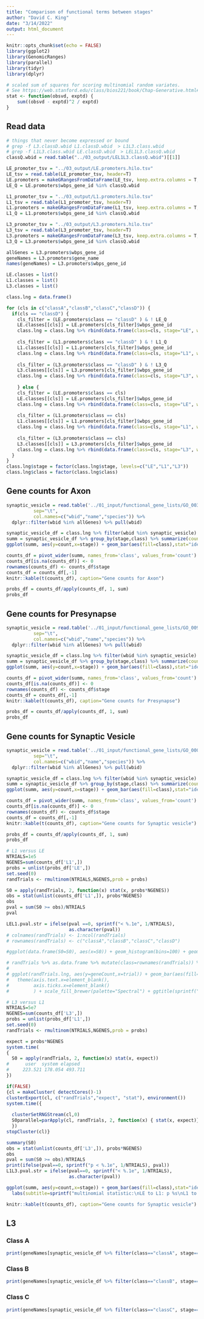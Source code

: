 ```yaml
---
title: "Comparison of functional terms between stages"
author: "David C. King"
date: "3/14/2022"
output: html_document
---
```


```r
knitr::opts_chunk$set(echo = FALSE)
library(ggplot2)
library(GenomicRanges)
library(parallel)
library(tidyr)
library(dplyr)

# scaled sum of squares for scoring multinomial random variates. 
# See https://web.stanford.edu/class/bios221/book/Chap-Generative.html#sec:Multinomial
stat <- function(obsvd, exptd) {
    sum((obsvd - exptd)^2 / exptd)
}

```

## Read data


```r
# things that never become expressed or bound
# grep -f L3.classD.wbid L1.classD.wbid  > L1L3.class.wbid
# grep -f L1L3.class.wbid LE.classD.wbid  > LEL1L3.classQ.wbid
classQ.wbid = read.table("../03_output/LEL1L3.classQ.wbid")[[1]]

LE_promoter_tsv = "../03_output/LE.promoters.hilo.tsv"
LE_tsv = read.table(LE_promoter_tsv, header=T)
LE.promoters = makeGRangesFromDataFrame(LE_tsv, keep.extra.columns = T, starts.in.df.are.0based = T)
LE_Q = LE.promoters$wbps_gene_id %in% classQ.wbid

L1_promoter_tsv = "../03_output/L1.promoters.hilo.tsv"
L1_tsv = read.table(L1_promoter_tsv, header=T)
L1.promoters = makeGRangesFromDataFrame(L1_tsv, keep.extra.columns = T, starts.in.df.are.0based = T)
L1_Q = L1.promoters$wbps_gene_id %in% classQ.wbid

L3_promoter_tsv = "../03_output/L3.promoters.hilo.tsv"
L3_tsv = read.table(L3_promoter_tsv, header=T)
L3.promoters = makeGRangesFromDataFrame(L3_tsv, keep.extra.columns = T, starts.in.df.are.0based = T)
L3_Q = L3.promoters$wbps_gene_id %in% classQ.wbid

allGenes = L3.promoters$wbps_gene_id
geneNames = L3.promoters$gene_name
names(geneNames) = L3.promoters$wbps_gene_id
```


```r

LE.classes = list()
L1.classes = list()
L3.classes = list()

class.lng = data.frame()

for (cls in c("classA","classB","classC","classD")) {
  if(cls == "classD") {
    cls_filter = (LE.promoters$class == "classD" ) & ! LE_Q
    LE.classes[[cls]] = LE.promoters[cls_filter]$wbps_gene_id
    class.lng = class.lng %>% rbind(data.frame(class=cls, stage="LE", wbid=LE.classes[[cls]]))
    
    cls_filter = (L1.promoters$class == "classD" ) & ! L1_Q
    L1.classes[[cls]] = L1.promoters[cls_filter]$wbps_gene_id
    class.lng = class.lng %>% rbind(data.frame(class=cls, stage="L1", wbid=L1.classes[[cls]]))
    
    cls_filter = (L3.promoters$class == "classD" ) & ! L3_Q
    L3.classes[[cls]] = L3.promoters[cls_filter]$wbps_gene_id
    class.lng = class.lng %>% rbind(data.frame(class=cls, stage="L3", wbid=L3.classes[[cls]]))
  
    } else {
    cls_filter = (LE.promoters$class == cls)  
    LE.classes[[cls]] = LE.promoters[cls_filter]$wbps_gene_id
    class.lng = class.lng %>% rbind(data.frame(class=cls, stage="LE", wbid=LE.classes[[cls]]))
    
    cls_filter = (L1.promoters$class == cls) 
    L1.classes[[cls]] = L1.promoters[cls_filter]$wbps_gene_id
    class.lng = class.lng %>% rbind(data.frame(class=cls, stage="L1", wbid=L1.classes[[cls]]))
    
    cls_filter = (L3.promoters$class == cls) 
    L3.classes[[cls]] = L3.promoters[cls_filter]$wbps_gene_id
    class.lng = class.lng %>% rbind(data.frame(class=cls, stage="L3", wbid=L3.classes[[cls]]))
  }
}
class.lng$stage = factor(class.lng$stage, levels=c("LE","L1","L3"))
class.lng$class = factor(class.lng$class)
```

## Gene counts for Axon
```r
synaptic_vesicle = read.table('../01_input/functional_gene_lists/GO_0030424_axon.txt',
          sep="\t",
          col.names=c("wbid","name","species")) %>% 
  dplyr::filter(wbid %in% allGenes) %>% pull(wbid)

synaptic_vesicle_df = class.lng %>% filter(wbid %in% synaptic_vesicle)
summ = synaptic_vesicle_df %>% group_by(stage,class) %>% summarize(count=n())
ggplot(summ, aes(y=count,x=stage)) + geom_bar(aes(fill=class),stat="identity",position=position_stack()) + scale_fill_brewer(palette="Spectral") + ggtitle("Axon")

counts_df = pivot_wider(summ, names_from='class', values_from='count') %>% as.data.frame()
counts_df[is.na(counts_df)] <- 0
rownames(counts_df) <- counts_df$stage
counts_df = counts_df[,-1]
knitr::kable(t(counts_df), caption="Gene counts for Axon")

probs_df = counts_df/apply(counts_df, 1, sum)
probs_df
```

## Gene counts for Presynapse
```r
synaptic_vesicle = read.table('../01_input/functional_gene_lists/GO_0098793_presynapse.txt',
          sep="\t",
          col.names=c("wbid","name","species")) %>% 
  dplyr::filter(wbid %in% allGenes) %>% pull(wbid)

synaptic_vesicle_df = class.lng %>% filter(wbid %in% synaptic_vesicle)
summ = synaptic_vesicle_df %>% group_by(stage,class) %>% summarize(count=n())
ggplot(summ, aes(y=count,x=stage)) + geom_bar(aes(fill=class),stat="identity",position=position_stack()) + scale_fill_brewer(palette="Spectral") + ggtitle("Presynapse")

counts_df = pivot_wider(summ, names_from='class', values_from='count') %>% as.data.frame()
counts_df[is.na(counts_df)] <- 0
rownames(counts_df) <- counts_df$stage
counts_df = counts_df[,-1]
knitr::kable(t(counts_df), caption="Gene counts for Presynapse")

probs_df = counts_df/apply(counts_df, 1, sum)
probs_df
```

 
## Gene counts for Synaptic Vesicle
```r
synaptic_vesicle = read.table('../01_input/functional_gene_lists/GO_0008021_synaptic_vesicle.txt',
          sep="\t",
          col.names=c("wbid","name","species")) %>% 
  dplyr::filter(wbid %in% allGenes) %>% pull(wbid)

synaptic_vesicle_df = class.lng %>% filter(wbid %in% synaptic_vesicle)
summ = synaptic_vesicle_df %>% group_by(stage,class) %>% summarize(count=n())
ggplot(summ, aes(y=count,x=stage)) + geom_bar(aes(fill=class),stat="identity",position=position_stack()) + scale_fill_brewer(palette="Spectral") + ggtitle("Synaptic vesicle")

counts_df = pivot_wider(summ, names_from='class', values_from='count') %>% as.data.frame()
counts_df[is.na(counts_df)] <- 0
rownames(counts_df) <- counts_df$stage
counts_df = counts_df[,-1]
knitr::kable(t(counts_df), caption="Gene counts for Synaptic vesicle")

probs_df = counts_df/apply(counts_df, 1, sum)
probs_df
```

```r
# L1 versus LE
NTRIALS=1e5
NGENES=sum(counts_df['L1',])
probs = unlist(probs_df['LE',])
set.seed(0)
randTrials <- rmultinom(NTRIALS,NGENES,prob = probs)

S0 = apply(randTrials, 2, function(x) stat(x, probs*NGENES))
obs = stat(unlist(counts_df['L1',]), probs*NGENES)
obs
pval = sum(S0 >= obs)/NTRIALS
pval

LEL1.pval.str = ifelse(pval ==0, sprintf("< %.1e", 1/NTRIALS),
                       as.character(pval))
# colnames(randTrials) <- 1:ncol(randTrials)
# rownames(randTrials) <- c("classA","classB","classC","classD")

#ggplot(data.frame(S0=S0), aes(x=S0)) + geom_histogram(bins=100) + geom_vline(xintercept = obs)

# randTrials %>% as.data.frame %>% mutate(class=rownames(randTrials)) %>% pivot_longer(cols=1:(ncol(randTrials)-1),names_to = "trial",values_to = "geneCount") -> randTrials.lng
# 
# ggplot(randTrials.lng, aes(y=geneCount,x=trial)) + geom_bar(aes(fill=class),stat="identity",position=position_stack(),width=.95) +
#   theme(axis.text.x=element_blank(),
#         axis.ticks.x=element_blank() 
#         ) + scale_fill_brewer(palette="Spectral") + ggtitle(sprintf("Simulated null distribution (using LE class proportions) for %d genes", NGENES), subtitle = sprintf("%d trials",NTRIALS)) + xlab("simulated null distribution") + ylab("number of genes")
```

```r
# L3 versus L1
NTRIALS=5e7
NGENES=sum(counts_df['L3',])
probs = unlist(probs_df['L1',])
set.seed(0)
randTrials <- rmultinom(NTRIALS,NGENES,prob = probs)

expect = probs*NGENES
system.time(
{
  S0 = apply(randTrials, 2, function(x) stat(x, expect))
#      user  system elapsed 
#     223.521 178.054 493.711
})

if(FALSE)
{cl = makeCluster( detectCores()-1)
clusterExport(cl, c("randTrials","expect", "stat"), environment())
system.time({
  
  clusterSetRNGStream(cl,0)
  S0parallel=parApply(cl, randTrials, 2, function(x) { stat(x, expect)})
  })
stopCluster(cl)}

summary(S0)
obs = stat(unlist(counts_df['L3',]), probs*NGENES)
obs
pval = sum(S0 >= obs)/NTRIALS
print(ifelse(pval==0, sprintf("p < %.1e", 1/NTRIALS), pval))
L1L3.pval.str = ifelse(pval==0, sprintf("< %.1e", 1/NTRIALS), 
                       as.character(pval))

ggplot(summ, aes(y=count,x=stage)) + geom_bar(aes(fill=class),stat="identity",position=position_stack()) + scale_fill_brewer(palette="Spectral") + ggtitle("Synaptic vesicle") + 
  labs(subtitle=sprintf("multinomial statistic:\nLE to L1: p %s\nL1 to L3: p %s", LEL1.pval.str,L1L3.pval.str)) + ylab("gene count for GO term")

knitr::kable(t(counts_df), caption="Gene counts for Synaptic vesicle")
```
## L3

### Class A
```r
print(geneNames[synaptic_vesicle_df %>% filter(class=="classA", stage=="L3") %>% pull(wbid)])
```

### Class B
```r
print(geneNames[synaptic_vesicle_df %>% filter(class=="classB", stage=="L3") %>% pull(wbid)])
```

### Class C
```r
print(geneNames[synaptic_vesicle_df %>% filter(class=="classC", stage=="L3") %>% pull(wbid)])
```




